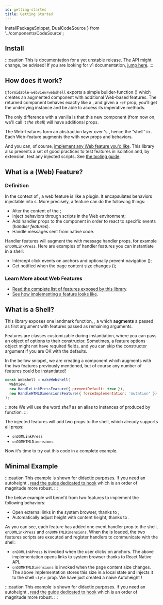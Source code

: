 ```yaml
---
id: getting-started
title: Getting Started
---
```


  InstallPackageSnippet,
  DualCodeSource
} from '../components/CodeSource';

## Install

:::caution
This is documentation for a yet unstable release. The API might change, be advised!
If you are looking for v1 documentation, [jump here](https://github.com/formidable-webview/webshell/tree/dev/1.x#readme).
:::

<InstallPackageSnippet packages="@formidable-webview/webshell@next" />

## How does it work?

`@formidable-webview/webshell` exports a simple builder-function (<Term id="HOC" />) which
creates an augmented <WebView /> component with additional Web-based features. The returned
component behaves exactly like a <WebView />, and given a `ref` prop, you'll get
the underlying <WebView /> instance and be able to access its imperative methods.

The only difference with a vanilla <WebView /> is that this new component (from now on, we'll call it *the shell*)
will have additional props.

The Web-features form an abstraction layer over <WebView />'s <Term id="messaging system" />,
hence the “shell” in <Webshell />. Each Web-feature
augments the <WebView /> with new props and behaviors.

And you can, of course, [implement any Web feature you'd
like](./implementing-features). This library also presents a set of good
practices to test features in isolation and, by extension, test any injected
scripts. See [the tooling guide](./tooling).

## What is a (Web) Feature?

### Definition

In the context of <Webshell />, a web feature is like a plugin. It encapsulates
behaviors injectable into <WebView />s. More precisely, a feature can do the
following things:

- Alter the content of the <Term id="DOM" />;
- Inject behaviors through scripts in the Web environment;
- Add handler props to the <WebView /> component in order to react to specific events (_handler features_).
- Handle messages sent from native code.

Handler features will augment the <WebView/> with message
handler props, for example `onDOMLinkPress`. Here are examples of handler features you
can instantiate in a shell:

- Intercept click events on anchors and optionally prevent navigation (<APIReference reference="HandleLinkPressFeature" type="variable" />);
- Get notified when the page content size changes (<APIReference reference="HandleHTMLDimensionsFeature" type="variable" />);

### Learn More about Web Features

- [Read the complete list of features exposed by this library](./api#variables).
- [See how implementing a feature looks like](./implementing-features).

## What is a Shell?

This library exposes one landmark function, <APIReference reference="makeWebshell" type="function" />, a <Term id="HOC"/>
which **augments** a <WebView /> passed as first argument with features passed
as remaining arguments.

<APIBox reference="makeWebshell" type="function" />

Features are classes customizable during instantiation, where you can pass an
object of options to their constructor. Sometimes, a feature options object
might not have required fields, and you can skip the constructor argument if
you are OK with the defaults.

In the bellow snippet,
we are creating a component which augments <WebView /> with the two features
previously mentioned, but of course any number of features could be instantiated!

```js
const Webshell = makeWebshell(
  WebView,
  new HandleLinkPressFeature({ preventDefault: true }),
  new HandleHTMLDimensionsFeature({ forceImplementation: 'mutation' })
);
```

:::note
We will use the word _shell_ as an alias to instances of <APIReference reference="WebshellComponent" type="alias" /> produced
by <APIReference reference="makeWebshell" type="function" /> function.
:::

The injected features will add two props to the shell, which already supports all <WebView /> props:

- `onDOMLinkPress`
- `onDOMHTMLDimensions`

Now it's time to try out this code in a complete example.

## Minimal Example

:::caution
This example is shown for didactic purposes. If you need an autoheight <WebView/>
, <a href="./autoheight">read the guide dedicated to <APISymbolFormat reference="useAutoheight" type="function" /> hook</a> which is an order of magnitude more robust.
:::

The below example will benefit from two features to implement the following behaviors:

- Open external links in the system browser, thanks to <APIReference reference="HandleLinkPressFeature" type="variable" />;
- Automatically adjust <Term id="viewport" /> height with content height, thanks to <APIReference reference="HandleHTMLDimensionsFeature" type="variable" />.

<DualCodeSource jsx sourceBase="basic" titleBase="NaiveAutoheightWebView" />

As you can see, each feature has added one event handler prop to the shell,
`onDOMLinkPress` and `onDOMHTMLDimensions`. When the <Term id="DOM" /> is
loaded, the two features scripts are executed and register handlers to communicate with the shell:

- `onDOMLinkPress` is invoked when the user clicks on anchors. The above implementation opens links to system browser thanks to React Native <ReactReference name="Linking" type="variable" /> API.
- `onDOMHTMLDimensions` is invoked when the page content size changes. The above implementation stores this size in a local state and injects it to the shell `style` prop. We have just created a naive Autoheight <WebView/>!

:::caution
This example is shown for didactic purposes. If you need an autoheight <WebView/>
, <a href="./autoheight">read the guide dedicated to <APISymbolFormat reference="useAutoheight" type="function" /> hook</a> which is an order of magnitude more robust.
:::
